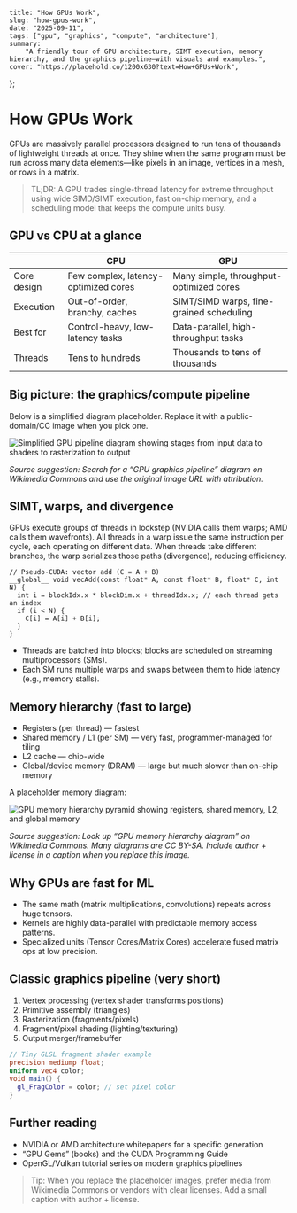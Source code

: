     title: "How GPUs Work",
    slug: "how-gpus-work",
    date: "2025-09-11",
    tags: ["gpu", "graphics", "compute", "architecture"],
    summary:
        "A friendly tour of GPU architecture, SIMT execution, memory hierarchy, and the graphics pipeline—with visuals and examples.",
    cover: "https://placehold.co/1200x630?text=How+GPUs+Work",
};

# How GPUs Work

GPUs are massively parallel processors designed to run tens of thousands of lightweight threads at once. They shine when the same program must be run across many data elements—like pixels in an image, vertices in a mesh, or rows in a matrix.

> TL;DR: A GPU trades single-thread latency for extreme throughput using wide SIMD/SIMT execution, fast on-chip memory, and a scheduling model that keeps the compute units busy.

## GPU vs CPU at a glance

|             | CPU                                  | GPU                                      |
| ----------- | ------------------------------------ | ---------------------------------------- |
| Core design | Few complex, latency-optimized cores | Many simple, throughput-optimized cores  |
| Execution   | Out-of-order, branchy, caches        | SIMT/SIMD warps, fine-grained scheduling |
| Best for    | Control-heavy, low-latency tasks     | Data-parallel, high-throughput tasks     |
| Threads     | Tens to hundreds                     | Thousands to tens of thousands           |

## Big picture: the graphics/compute pipeline

Below is a simplified diagram placeholder. Replace it with a public-domain/CC image when you pick one.

![Simplified GPU pipeline diagram showing stages from input data to shaders to rasterization to output](https://placehold.co/1000x420/png?text=GPU+Pipeline+Diagram)

_Source suggestion: Search for a “GPU graphics pipeline” diagram on Wikimedia Commons and use the original image URL with attribution._

## SIMT, warps, and divergence

GPUs execute groups of threads in lockstep (NVIDIA calls them warps; AMD calls them wavefronts). All threads in a warp issue the same instruction per cycle, each operating on different data. When threads take different branches, the warp serializes those paths (divergence), reducing efficiency.

```cuda
// Pseudo-CUDA: vector add (C = A + B)
__global__ void vecAdd(const float* A, const float* B, float* C, int N) {
  int i = blockIdx.x * blockDim.x + threadIdx.x; // each thread gets an index
  if (i < N) {
    C[i] = A[i] + B[i];
  }
}
```

-   Threads are batched into blocks; blocks are scheduled on streaming multiprocessors (SMs).
-   Each SM runs multiple warps and swaps between them to hide latency (e.g., memory stalls).

## Memory hierarchy (fast to large)

-   Registers (per thread) — fastest
-   Shared memory / L1 (per SM) — very fast, programmer-managed for tiling
-   L2 cache — chip-wide
-   Global/device memory (DRAM) — large but much slower than on-chip memory

A placeholder memory diagram:

![GPU memory hierarchy pyramid showing registers, shared memory, L2, and global memory](https://placehold.co/900x360/png?text=GPU+Memory+Hierarchy)

_Source suggestion: Look up “GPU memory hierarchy diagram” on Wikimedia Commons. Many diagrams are CC BY-SA. Include author + license in a caption when you replace this image._

## Why GPUs are fast for ML

-   The same math (matrix multiplications, convolutions) repeats across huge tensors.
-   Kernels are highly data-parallel with predictable memory access patterns.
-   Specialized units (Tensor Cores/Matrix Cores) accelerate fused matrix ops at low precision.

## Classic graphics pipeline (very short)

1. Vertex processing (vertex shader transforms positions)
2. Primitive assembly (triangles)
3. Rasterization (fragments/pixels)
4. Fragment/pixel shading (lighting/texturing)
5. Output merger/framebuffer

```glsl
// Tiny GLSL fragment shader example
precision mediump float;
uniform vec4 color;
void main() {
  gl_FragColor = color; // set pixel color
}
```

## Further reading

-   NVIDIA or AMD architecture whitepapers for a specific generation
-   “GPU Gems” (books) and the CUDA Programming Guide
-   OpenGL/Vulkan tutorial series on modern graphics pipelines

> Tip: When you replace the placeholder images, prefer media from Wikimedia Commons or vendors with clear licenses. Add a small caption with author + license.
